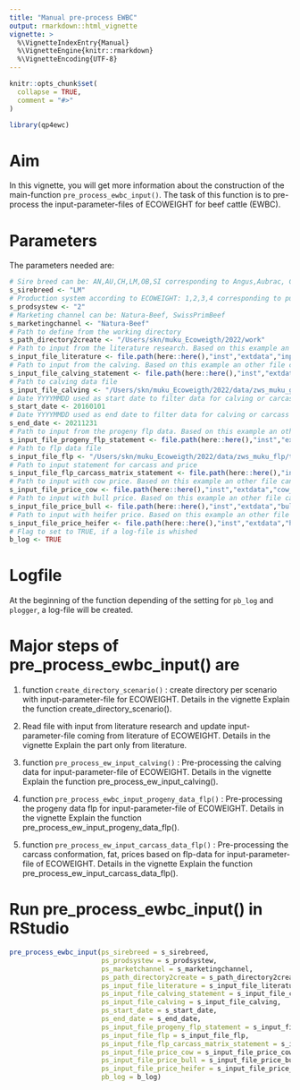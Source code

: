 ```yaml
---
title: "Manual pre-process EWBC"
output: rmarkdown::html_vignette
vignette: >
  %\VignetteIndexEntry{Manual}
  %\VignetteEngine{knitr::rmarkdown}
  %\VignetteEncoding{UTF-8}
---
```


```r
knitr::opts_chunk$set(
  collapse = TRUE,
  comment = "#>"
)
```

```r
library(qp4ewc)
```

# Aim

In this vignette, you will get more information about the construction of the main-function `pre_process_ewbc_input()`. The task of this function is to pre-process the input-parameter-files of ECOWEIGHT for beef cattle (EWBC).

# Parameters

The parameters needed are:

```r
# Sire breed can be: AN,AU,CH,LM,OB,SI corresponding to Angus,Aubrac, Charolais, Limousin, Original-Braunvieh, Simmental
s_sirebreed <- "LM"
# Production system according to ECOWEIGHT: 1,2,3,4 corresponding to purebreeding, crossbreeding, terminal crossing, dairy
s_prodsystew <- "2"
# Marketing channel can be: Natura-Beef, SwissPrimBeef
s_marketingchannel <- "Natura-Beef"
# Path to define from the working directory
s_path_directory2create <- "/Users/skn/muku_Ecoweigth/2022/work"
# Path to input from the literature research. Based on this example an other file can be created with different input-value and input-source.
s_input_file_literature <- file.path(here::here(),"inst","extdata","input_literature.txt")
# Path to input from the calving. Based on this example an other file can be created with different input-values.
s_input_file_calving_statement <- file.path(here::here(),"inst","extdata","input_calving_statement.txt")
# Path to calving data file
s_input_file_calving <- "/Users/skn/muku_Ecoweigth/2022/data/zws_muku_gal/test_ANAUCHLMSIOB_zws_muku_gal.csv"
# Date YYYYMMDD used as start date to filter data for calving or carcass
s_start_date <- 20160101
# Date YYYYMMDD used as end date to filter data for calving or carcass
s_end_date <- 20211231
# Path to input from the progeny flp data. Based on this example an other file can be created with different input-values.
s_input_file_progeny_flp_statement <- file.path(here::here(),"inst","extdata","input_flp_statement.txt")
# Path to flp data file
s_input_file_flp <- "/Users/skn/muku_Ecoweigth/2022/data/zws_muku_flp/test_ANAUCHLMSIOB_zws_muku_flp.csv"
# Path to input statement for carcass and price
s_input_file_flp_carcass_matrix_statement <- file.path(here::here(),"inst","extdata","input_flp_carcass_matrix_statement.txt")
# Path to input with cow price. Based on this example an other file can be created with different input-values.
s_input_file_price_cow <- file.path(here::here(),"inst","extdata","cow_price.txt")
# Path to input with bull price. Based on this example an other file can be created with different input-values.
s_input_file_price_bull <- file.path(here::here(),"inst","extdata","bull_price.txt")
# Path to input with heifer price. Based on this example an other file can be created with different input-values.
s_input_file_price_heifer <- file.path(here::here(),"inst","extdata","heifer_price.txt")
# Flag to set to TRUE, if a log-file is whished
b_log <- TRUE
```

# Logfile

At the beginning of the function depending of the setting for `pb_log` and `plogger`, a log-file will be created.

# Major steps of pre_process_ewbc_input() are

 1) function `create_directory_scenario()` : create directory per scenario with input-parameter-file for ECOWEIGHT. Details in the vignette Explain the function create_directory_scenario().
 
 2) Read file with input from literature research and update input-parameter-file coming from literature of ECOWEIGHT. Details in the vignette Explain the part only from literature.
 
 3) function `pre_process_ew_input_calving()` : Pre-processing the calving data for input-parameter-file of ECOWEIGHT. Details in the vignette Explain the function pre_process_ew_input_calving().
 
 4) function `pre_process_ewbc_input_progeny_data_flp()` : Pre-processing the progeny data flp for input-parameter-file of ECOWEIGHT. Details in the vignette Explain the function pre_process_ew_input_progeny_data_flp(). 
 
 5) function `pre_process_ew_input_carcass_data_flp()` : Pre-processing the carcass conformation, fat, prices based on flp-data for input-parameter-file of ECOWEIGHT. Details in the vignette Explain the function pre_process_ew_input_carcass_data_flp().

# Run pre_process_ewbc_input() in RStudio

```r
pre_process_ewbc_input(ps_sirebreed = s_sirebreed,
                       ps_prodsystew = s_prodsystew,
                       ps_marketchannel = s_marketingchannel,
                       ps_path_directory2create = s_path_directory2create,
                       ps_input_file_literature = s_input_file_literature,
                       ps_input_file_calving_statement = s_input_file_calving_statement,
                       ps_input_file_calving = s_input_file_calving,
                       ps_start_date = s_start_date,
                       ps_end_date = s_end_date,
                       ps_input_file_progeny_flp_statement = s_input_file_progeny_flp_statement,
                       ps_input_file_flp = s_input_file_flp,
                       ps_input_file_flp_carcass_matrix_statement = s_input_file_flp_carcass_matrix_statement,
                       ps_input_file_price_cow = s_input_file_price_cow,
                       ps_input_file_price_bull = s_input_file_price_bull,
                       ps_input_file_price_heifer = s_input_file_price_heifer,
                       pb_log = b_log)
```


